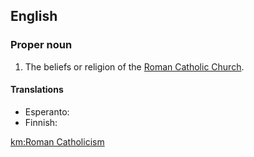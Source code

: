 ==English==

===Proper noun===
{{en-proper noun}}
{{wikipedia}}

# The beliefs or religion of the [[Roman Catholic Church]].

====Translations====
{{trans-top|set of beliefs}}
* Esperanto: {{t|eo|romkatolikismo}}
* Finnish: {{t|fi|roomalaiskatolisuus}}
{{trans-mid}}
{{trans-bottom}}

[[km:Roman Catholicism]]